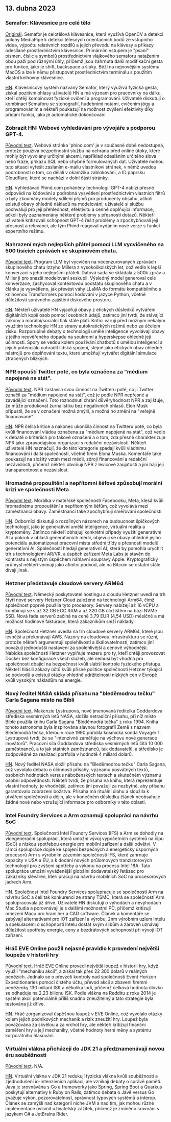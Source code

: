 

<CallToAction />

<Steps>

## 13. dubna 2023

### Semafor: Klávesnice pro celé tělo

[Originál](https://github.com/everythingishacked/Semaphore).
Semafor je celotělová klávesnice, která využívá OpenCV a detekci polohy MediaPipe k detekci tělesných orientačních bodů ze vstupního videa, výpočtu relativních rozdílů a jejich převodu na klávesy a příkazy odesílané prostřednictvím klávesnice. Primárním vstupem je "psaní" písmen, číslic a symbolů prostřednictvím vlajkového semaforu natažením obou paží pod různými úhly, přičemž jsou zahrnuta další modifikační gesta pro funkce, jako je shift, backspace a šipky. Běží na nejnovějším systému MacOS a lze k němu přistupovat prostřednictvím terminálu s použitím vlastní knihovny klávesnice.

[HN](http://news.ycombinator.com/item?id=35536550).
Klávesnicový systém nazvaný Semafor, který využívá fyzická gesta, získal pozitivní ohlasy uživatelů HN a má význam pro pracovníky na dálku, kteří chtějí kombinovat fyzické cvičení a programování. Uživatelé diskutují o kombinaci Semaforu se stenografií, hudebními notami, cvičením jógy a programováním a někteří poukazují na možnost zvýšení efektivity díky přidání funkcí, jako je automatické dokončování.

### Zobrazit HN: Webové vyhledávání pro vývojáře s podporou GPT-4.

[Původní text](https://www.phind.com).
Webová stránka 'phind.com' je v současné době nedostupná, protože používá bezpečnostní službu na ochranu před online útoky, které mohly být vyvolány určitými akcemi, například odesláním určitého slova nebo fráze, příkazu SQL nebo chybně formulovaných dat. Uživatelé mohou tuto situaci vyřešit zasláním e-mailu vlastníkovi stránek, v němž uvedou podrobnosti o tom, co dělali v okamžiku zablokování, a ID paprsku Cloudflare, které se nachází v dolní části stránky.

[HN](http://news.ycombinator.com/item?id=35543668).
Vyhledávač Phind.com poháněný technologií GPT-4 nabízí přesné odpovědi na kódování a podrobná vysvětlení prostřednictvím vlastních filtrů a byly zkoumány modely sdílení příjmů pro producenty obsahu, ačkoli existují obavy ohledně nákladů na modelování; uživatelé si službu pochvalují pro její přehlednost, efektivitu a cenné doplňující informace, ačkoli byly zaznamenány některé problémy s přesností dotazů. Někteří uživatelé kritizovali schopnost GPT-4 řešit problémy a zpochybňovali její přesnost a relevanci, ale tým Phind reagoval vydáním nové verze s funkcí expertního režimu.

### Nahrazení mých nejlepších přátel pomocí LLM vycvičeného na 500 tisících zprávách ve skupinovém chatu.

[Původní text](https://www.izzy.co/blogs/robo-boys.html).
Program LLM byl vycvičen na necenzurovaných zprávách skupinového chatu Izzyho Millera z vysokoškolských let, což vedlo k lepší konverzaci s jeho nejlepšími přáteli. Datová sada se skládala z 500k zpráv a Miller ji pro snazší modelování seskupil. Výsledný model generoval celé konverzace, zachycoval kontextovou podstatu skupinového chatu a v článku je vysvětleno, jak převést váhy LLaMA do formátu kompatibilního s knihovnou Transformers pomocí kódování v jazyce Python, včetně důležitosti správného zajištění diskového prostoru.

[HN](http://news.ycombinator.com/item?id=35540154).
Někteří uživatelé HN vyjadřují obavy z etických důsledků vytváření digitálních kopií osob pomocí osobních údajů, zatímco jiní tvrdí, že stávající zákony a morální/sociální tlak stále platí. Kritici varují před možným nekalým využitím technologie HN ze strany autokratických režimů nebo za účelem zisku. Rozporuplné debaty o technologii umělé inteligence vyvolávají obavy z jejího neověřeného dopadu na soukromí a hyperskepse ohledně její účinnosti. Spory se vedou kolem používání chatbotů s umělou inteligencí a jejich potenciálu nahradit lidská spojení, stejně jako etických obav ohledně nástrojů pro doplňování textu, které umožňují vytvářet digitální simulace ztracených blízkých.

### NPR opouští Twitter poté, co byla označena za "médium napojené na stát".

[Původní text](https://www.wbur.org/npr/1169269161/npr-leaves-twitter-government-funded-media-label).
NPR zastavila svou činnost na Twitteru poté, co ji Twitter označil za "médium napojené na stát", což je podle NPR nepřesné a zavádějící označení. Toto rozhodnutí chrání důvěryhodnost NPR a zajišťuje, že může produkovat žurnalistiku bez negativních ohlasů. Elon Musk připustil, že se v označení možná zmýlil, a možná ho změní na "veřejně financované".

[HN](http://news.ycombinator.com/item?id=35539280).
NPR čelila kritice a nakonec ukončila činnost na Twitteru poté, co byla kvůli financování vládou označena za "médium napojené na stát", což vedlo k debatě o kritériích pro takové označení a o tom, zda přesně charakterizuje NPR jako zpravodajskou organizaci s redakční nezávislostí. Někteří uživatelé HN naznačují, že do této kategorie spadají kvůli vládnímu financování i další společnosti, včetně firem Elona Muska. Komentáře také poukazují na složitý vztah mezi médii, zdroji financování a redakční nezávislostí, přičemž někteří obviňují NPR z levicové zaujatosti a jiní hájí její transparentnost a nezávislost.

### Hromadné propouštění a nepřítomní šéfové způsobují morální krizi ve společnosti Meta

[Původní text](https://www.nytimes.com/2023/04/12/technology/meta-layoffs-employees-management.html).
Morálka v mateřské společnosti Facebooku, Meta, klesá kvůli hromadnému propouštění a nepřítomným šéfům, což vyvolává mezi zaměstnanci obavy. Zaměstnanci také zpochybňují směřování společnosti.

[HN](http://news.ycombinator.com/item?id=35537813).
Odborníci diskutují o rozdílných názorech na budoucnost špičkových technologií, jako je generativní umělá inteligence, virtuální realita a kryptoměny. Zatímco někteří obhajují konkrétní případy využití generativní AI a pokrok v oblasti generativních médií, objevují se obavy ohledně jejího potenciálu automatizovat pracovní místa střední třídy a přesnosti modelů generativní AI. Společnosti hledají generativní AI, která by pomohla urychlit trh s technologiemi AR/VR, a úspěch zařízení Meta Labs je stavěn do kontrastu s nejistým úspěchem náhlavní soupravy Apple. Kryptografický průmysl někteří vnímají jako afinitní podvod, ale na Bitcoin se ostatní stále dívají jinak.

### Hetzner představuje cloudové servery ARM64

[Původní text](https://www.hetzner.com/press-release/arm64-cloud/).
Německý poskytovatel hostingu a cloudu Hetzner uvedl na trh čtyři nové servery Hetzner Cloud založené na technologii Arm64, čímž společnost poprvé použila tyto procesory. Servery nabízejí až 16 vCPU a kombinují se s až 32 GB ECC RAM a až 320 GB úložištěm na bázi NVMe SSD. Nová řada serverů začíná na ceně 3,79 EUR (4,54 USD) měsíčně a má možnost hodinové fakturace, která zákazníkům sníží náklady.

[HN](http://news.ycombinator.com/item?id=35540084).
Společnost Hetzner uvedla na trh cloudové servery ARM64, které jsou levnější a překonávají AWS. Názory na cloudovou infrastrukturu se různí, protože někteří argumentují spolehlivostí a škálovatelností, zatímco jiní považují jednodušší nastavení za spolehlivější a cenově výhodnější. Nabídka společnosti Hetzner vyplňuje mezeru pro ty, kteří chtějí provozovat Docker bez konfigurace všech služeb, ale nemusí být vhodná pro společnosti dbající na bezpečnost kvůli slabší kontrole fyzického přístupu. Někteří hlásili zákazy účtů kvůli přísné politice společnosti Hetzner týkající se podvodů a existují otázky ohledně udržitelnosti nízkých cen v Evropě kvůli vysokým nákladům na energie.

### Nový ředitel NASA skládá přísahu na "bleděmodrou tečku" Carla Sagana místo na Bibli

[Původní text](https://www.independent.co.uk/space/nasa-director-carl-sagan-oath-b2317698.html).
Makenzie Lystrupová, nově jmenovaná ředitelka Goddardova střediska vesmírných letů NASA, složila netradiční přísahu, při níž místo Bible použila knihu Carla Sagana "Bleděmodrá tečka" z roku 1994. Kniha tohoto astronoma byla inspirována slavnou fotografií Země s názvem Bleděmodrá tečka, kterou v roce 1990 pořídila kosmická sonda Voyager 1. Lystrupová tvrdí, že se "intenzivně zaměřuje na výchovu nové generace inovátorů". Pracovní síla Goddardova střediska vesmírných letů čítá 10 000 zaměstnanců, a to jak státních zaměstnanců, tak dodavatelů, a středisko je zodpovědné za realizaci portfolia v hodnotě 4 miliard dolarů.

[HN](http://news.ycombinator.com/item?id=35536612).
Nový ředitel NASA složil přísahu na "Bleděmodrou tečku" Carla Sagana, což vyvolalo debatu o účinnosti přísahy, významu posvátných textů, osobních hodnotách versus náboženských textech a skutečném významu osobní odpovědnosti. Někteří tvrdí, že přísaha na knihu, která reprezentuje vlastní hodnoty, je vhodnější, zatímco jiní považují za nezbytné, aby přísahu garantovalo zobrazení božstva. Přísaha má rituální úlohu a sloužila k utváření společnosti a dějin, ale v konečném důsledku článek neobsahuje žádné nové nebo vzrušující informace pro odborníky v této oblasti.

### Intel Foundry Services a Arm oznamují spolupráci na návrhu SoC

[Původní text](https://www.intel.com/content/www/us/en/newsroom/news/intel-foundry-arm-announce-multigeneration-collaboration-leading-edge-soc-design.html).
Společnosti Intel Foundry Services (IFS) a Arm se dohodly na vícegenerační spolupráci, která umožní vývoj výpočetních systémů na čipu (SoC) s nízkou spotřebou energie pro mobilní zařízení a další odvětví. V rámci spolupráce dojde ke spojení bezpečných a energeticky úsporných procesorů Arm s výrobním zázemím společnosti IFS, které zahrnuje kapacity v USA a EU, a k dodání nových průlomových tranzistorových technologií pro zvýšení spotřeby a výkonu na procesu Intel 18A. Tato spolupráce umožní vyváženější globální dodavatelský řetězec pro zákazníky sléváren, kteří pracují na návrhu mobilních SoC na procesorových jádrech Arm.

[HN](http://news.ycombinator.com/item?id=35539057).
Společnost Intel Foundry Services spolupracuje se společností Arm na návrhu SoC a čelí tak konkurenci ze strany TSMC, která se společností Arm spolupracovala již dříve. Uživatelé HN diskutují o výhodách a nevýhodách Mac Studia a porovnávají je s dalšími možnostmi PC, přičemž kritizují omezení Macu pro hraní her a CAD software. Článek a komentáře se zabývají alternativami pro IOT zařízení a výrobu, 2nm výrobním uzlem Intelu a spekulacemi o schopnosti Intelu dostát svým slibům a zároveň uznávají důležitost spotřeby energie, ceny a bezdrátových schopností při vývoji IOT zařízení.

### Hráč EVE Online použil nejasné pravidlo k provedení největší loupeže v historii hry

[Původní text](https://www.pcgamer.com/eve-online-player-uses-obscure-rule-to-pull-off-the-biggest-heist-in-the-games-history/).
Hráč EVE Online provedl největší loupež v historii hry, když využil "mechaniku akcií", a získal tak přes 22 300 dolarů v reálných penězích. Jednalo se o převzetí kontroly nad společností Event Horizon Expeditionaries pomocí čistého účtu, převod akcií a zbavení firemní peněženky 130 miliard ISK a několika lodí, přičemž celková hodnota úlovku se odhaduje na 2,23 bilionu ISK. Podle vlákna na Redditu z roku 2014 je systém akcií potenciálně příliš snadno zneužitelný a tato strategie byla testována již dříve.

[HN](http://news.ycombinator.com/item?id=35533711).
Hráč zorganizoval úspěšnou loupež v EVE Online, což vyvolalo otázky kolem jejích podnikových mechanik a rizik zneužití hry. Loupež byla považována za skvělou a za vrchol hry, ale někteří kritizují finanční zaměření hry a její mechaniky, včetně hodnoty herní měny a systému korporátního hlasování.

### Virtuální vlákna přicházejí do JDK 21 a předznamenávají novou éru souběžnosti

[Původní text](https://www.infoq.com/news/2023/04/virtual-threads-arrives-jdk21/).
N/A.

[HN](http://news.ycombinator.com/item?id=35535906).
Virtuální vlákna v JDK 21 redukují fyzická vlákna kvůli souběžnosti a zjednodušení io-intenzivních aplikací, ale vznikají debaty o správě paměti. Java je srovnávána s Go a frameworky jako Spring, Spring Boot a Quarkus poskytují alternativy k Ruby on Rails, zatímco debata o Javě versus Go zvažuje výkon, pozorovatelnost, správnost typových systémů a interop. Článek se zamýšlí nad kategorií niche JVM a nad tím, jak mohou různé implementace ovlivnit uživatelský zážitek, přičemž je zmíněno srovnání s jazykem C# a JetBrains Rider.

</Steps>